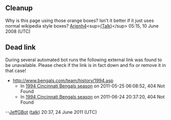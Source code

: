 <article id="17867872" title=Talk:1994 Cincinnati Bengals season>
	<talkpage id="17867872" title="Talk:1994 Cincinnati Bengals season">
{{WikiProject National Football League|class=stub}}
{{WikiProject United States|class=stub|importance=|OH=yes|OH-importance=|Cincinnati=Yes|Cincinnati-importance=}}

== Cleanup ==

Why is this page using those orange boxes? Isn't it better if it just uses normal wikipedia style boxes? [[User:Arienh4|Arienh4]]&lt;sup&gt;[[User_talk:Arienh4|(Talk)]]&lt;/sup&gt; 05:15, 10 June 2008 (UTC)

== Dead link ==

During several automated bot runs the following external link was found to be unavailable. Please check if the link is in fact down and fix or remove it in that case!

* http://www.bengals.com/team/history/1994.asp
** In [[1994 Cincinnati Bengals season]] on 2011-05-25 06:08:52, 404 Not Found
** In [[1994 Cincinnati Bengals season]] on 2011-06-24 20:37:20, 404 Not Found

--[[User:JeffGBot|JeffGBot]] ([[User talk:JeffGBot|talk]]) 20:37, 24 June 2011 (UTC)
	</talkpage>
</article>
